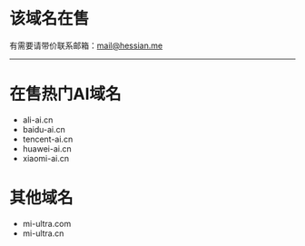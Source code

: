 
# 该域名在售

有需要请带价联系邮箱：mail@hessian.me

---

# 在售热门AI域名
* ali-ai.cn
* baidu-ai.cn
* tencent-ai.cn
* huawei-ai.cn
* xiaomi-ai.cn

# 其他域名
* mi-ultra.com
* mi-ultra.cn

